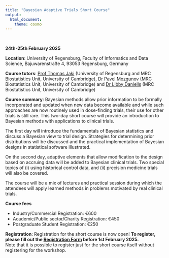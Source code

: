 ```yaml
---
title: "Bayesian Adaptive Trials Short Course"
output:
  html_document:
    theme: cosmo
---
```


<!-- <style type="text/css"> -->

<!-- body { -->

<!--  background-image: url("coming_soon.jpg"); -->

<!--  background-position: center top; -->

<!--  background-size: 100% auto; -->

<!-- } -->

<!-- </style>  -->

```{=html}
<style type="text/css">
h1.title {
  font-size: 36px;
  color: DarkRed;
  text-align: center;
}
</style>
```

<br/>

**24th-25th February 2025** <br/>

**Location**: University of Regensburg, Faculty of Informatics and Data Science, Bajuwarenstraße 4, 93053 Regensburg, Germany


**Course tutors**: [Prof Thomas Jaki](https://www.mrc-bsu.cam.ac.uk/staff/thomas-jaki) (University of Regensburg and MRC Biostatistics Unit, University of Cambridge), [Dr Pavel Mozgunov](https://www.mrc-bsu.cam.ac.uk/staff/pavel-mozgunov) (MRC Biostatistics Unit, University of Cambridge) and [Dr Libby Daniells](https://www.mrc-bsu.cam.ac.uk/staff/libby-daniells) (MRC Biostatistics Unit, University of Cambridge) <br/>

**Course summary**: Bayesian methods allow prior information to be formally incorporated and updated when new data become available and while such approaches are now routinely used in dose-finding trials, their use for other trials is still rare. This two-day short course will provide an introduction to Bayesian methods with applications to clinical trials. <br/>

The first day will introduce the fundamentals of Bayesian statistics and discuss a Bayesian view to trial design. Strategies for determining prior distributions will be discussed and the practical implementation of Bayesian designs in statistical software illustrated.<br/>

On the second day, adaptive elements that allow modification to the design based on accruing data will be added to Bayesian clinical trials. Two special topics of (i) using historical control data, and (ii) precision medicine trials will also be covered. <br/>

The course will be a mix of lectures and practical session during which the attendees will apply learned methods in problems motivated by real clinical trials. <br/>

**Course fees**
<ul>
  <li>Industry/Commercial Registration: €600</li>
  <li>Academic/Public sector/Charity Registration: €450</li>
  <li>Postgraduate Student Registration: €250</li>
</ul>

**Registration**: 
Registration for the short course is now open! **To register, please fill out the [Registration Form](https://www.conftool.org/admtp2025/) before 1st February 2025.** <br/> Note that it is possible to register just for the short course itself without registering for the workshop.
 